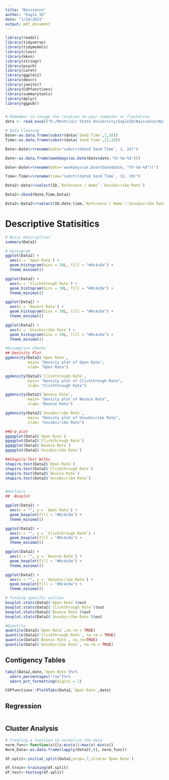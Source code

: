 ---
title: "Naissance"
author: "Eagle IO"
date: "1/14/2021"
output: pdf_document
---

```{r,echo=FALSE,include=FALSE}
library(readxl)
library(tidyverse)
library(tidymodels)
library(class)
library(kknn)
library(stringr)
library(psych)
library(caret)
library(ggplot2)
library(descr)
library(janitor)
library(CGPfunctions)
library(summarytools)
library(dplyr)
library(ggpubr)


# Remember to change the location to your computer or flashdrive. 
data <- read_excel("E:/Montclair State University/EagleIO/Naissance/Naissance e-Mail Metrics Pilot - Data Template.xlsx")
```

```{r, include=FALSE}
# Data Cleaning
Date<-as.data.frame(substr(data$`Send Time`,1,10))
Time<-as.data.frame(substr(data$`Send Time`,12,19))

Date<-Date%>%rename(date="substr(data$`Send Time`, 1, 10)")

Date<-as.data.frame(weekdays(as.Date(Date$date,'%Y-%m-%d')))

Date<-Date%>%rename(date='weekdays(as.Date(Date$date, "%Y-%m-%d"))')

Time<-Time%>%rename(time="substr(data$`Send Time`, 12, 19)")

Data2<-data%>%select(ID,`Reference / Name`:`Unsubscribe Rate`)

Data2<-cbind(Date,Time,Data2)

Data2<-Data2%>%select(ID,date:time,`Reference / Name`:`Unsubscribe Rate`)
```

# Descriptive Statisitics
```{r}
# Basic Descriptives
summary(Data2)

# Histogram
ggplot(Data2) +
  aes(x = `Open Rate`) +
  geom_histogram(bins = 30L, fill = "#0c4c8a") +
  theme_minimal()

ggplot(Data2) +
  aes(x = `Clickthrough Rate`) +
  geom_histogram(bins = 30L, fill = "#0c4c8a") +
  theme_minimal()

ggplot(Data2) +
  aes(x = `Bounce Rate`) +
  geom_histogram(bins = 30L, fill = "#0c4c8a") +
  theme_minimal()

ggplot(Data2) +
  aes(x = `Unsubscribe Rate`) +
  geom_histogram(bins = 30L, fill = "#0c4c8a") +
  theme_minimal()


```



```{r}
#Assumption checks
## Denisity Plot
ggdensity(Data2$`Open Rate`,
          main= "Density plot of Open Rate",
          xlab= "Open Rate")

ggdensity(Data2$`Clickthrough Rate`,
          main= "Density plot of Clickthrough Rate",
          xlab= "Clickthrough Rate")

ggdensity(Data2$`Bounce Rate`,
          main= "Density plot of Bounce Rate",
          xlab= "Bounce Rate")

ggdensity(Data2$`Unsubscribe Rate`,
          main= "Density plot of Unsubscribe Rate",
          xlab= "Unsubscribe Rate")

##Q-Q plot
ggqqplot(Data2$`Open Rate`)
ggqqplot(Data2$`Clickthrough Rate`)
ggqqplot(Data2$`Bounce Rate`)
ggqqplot(Data2$`Unsubscribe Rate`)

##Shapiro-Test Wilks
shapiro.test(Data2$`Open Rate`)
shapiro.test(Data2$`Clickthrough Rate`)
shapiro.test(Data2$`Bounce Rate`)
shapiro.test(Data2$`Unsubscribe Rate`)


#Outliers
##  Boxplot

ggplot(Data2) +
  aes(x = "", y = `Open Rate`) +
  geom_boxplot(fill = "#0c4c8a") +
  theme_minimal()

ggplot(Data2) +
  aes(x = "", y = `Clickthrough Rate`) +
  geom_boxplot(fill = "#0c4c8a") +
  theme_minimal()

ggplot(Data2) +
  aes(x = "", y = `Bounce Rate`) +
  geom_boxplot(fill = "#0c4c8a") +
  theme_minimal()

ggplot(Data2) +
  aes(x = "", y = `Unsubscribe Rate`) +
  geom_boxplot(fill = "#0c4c8a") +
  theme_minimal()

# Finding specific outlies
boxplot.stats(Data2$`Open Rate`)$out
boxplot.stats(Data2$`Clickthrough Rate`)$out
boxplot.stats(Data2$`Bounce Rate`)$out
boxplot.stats(Data2$`Unsubscribe Rate`)$out


```


```{r}
#Quantile
quantile(Data2$`Open Rate`,na.rm = TRUE)
quantile(Data2$`Clickthrough Rate`, na.rm = TRUE)
quantile(Data2$`Bounce Rate`, na.rm=TRUE)
quantile(Data2$`Unsubscribe Rate`, na.rm = TRUE)

```


## Contigency Tables

```{r,echo=FALSE}
tabyl(Data2,date,`Open Rate`)%>%
  adorn_percentages("row")%>%
  adorn_pct_formatting(digits = 1)

CGPfunctions::PlotXTabs(Data2,`Open Rate`,date)


```



## Regression 

```{r}

```

## Cluster Analysis
```{r}
# Creating a function to normalize the data
norm_func<-function(x){(x-min(x))/max(x)-min(x)}
Norm_Data<-as.data.frame(lapply(Data2[,9], norm_func))

df.split<-initial_split(Data2,prop=.7,strata=`Open Rate`)

df.train<-training(df.split)
df.test<-testing(df.split)

```


